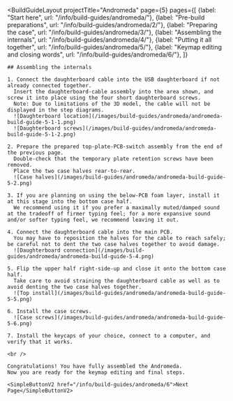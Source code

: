 ---
---


<BuildGuideLayout 
	projectTitle="Andromeda"
  page={5}
  pages={[
    {label: "Start here", url: "/info/build-guides/andromeda/"},
    {label: "Pre-build preparations", url: "/info/build-guides/andromeda/2/"},
    {label: "Preparing the case", url: "/info/build-guides/andromeda/3/"},
    {label: "Assembling the internals", url: "/info/build-guides/andromeda/4/"},
    {label: "Putting it all together", url: "/info/build-guides/andromeda/5/"},
    {label: "Keymap editing and closing words", url: "/info/build-guides/andromeda/6/"},
  ]}
>

  <AltMarkdownRenderer>

    ## Assembling the internals

    1. Connect the daughterboard cable into the USB daughterboard if not already connected together.  
      Insert the daughterboard-cable assembly into the area shown, and screw it into place using the four short daughterboard screws.  
      Note: Due to limitations of the 3D model, the cable will not be displayed in the step diagrams.
      ![Daughterboard location](/images/build-guides/andromeda/andromeda-build-guide-5-1-1.png)
      ![Daughterboard screws](/images/build-guides/andromeda/andromeda-build-guide-5-1-2.png)

    2. Prepare the prepared top-plate-PCB-switch assembly from the end of the previous page.  
      Double-check that the temporary plate retention screws have been removed.  
      Place the two case halves rear-to-rear.
      ![Case halves](/images/build-guides/andromeda/andromeda-build-guide-5-2.png)

    3. If you are planning on using the below-PCB foam layer, install it at this stage into the bottom case half.  
      We recommend using it if you prefer a maximally muted/damped sound at the tradeoff of firmer typing feel; for a more expansive sound and/or softer typing feel, we recommend leaving it out.

    4. Connect the daughterboard cable into the main PCB.  
      You may have to reposition the halves for the cable to reach safely; be careful not to dent the two case halves together to avoid damage.
      ![Daughterboard connection](/images/build-guides/andromeda/andromeda-build-guide-5-4.png)

    5. Flip the upper half right-side-up and close it onto the bottom case half.
      Take care to avoid straining the daughterboard cable as well as to avoid denting the two case halves together.
      ![Top install](/images/build-guides/andromeda/andromeda-build-guide-5-5.png)

    6. Install the case screws.
      ![Case screws](/images/build-guides/andromeda/andromeda-build-guide-5-6.png)

    7. Install the keycaps of your choice, connect to a computer, and verify that it works.

    <br />
    
    Congratulations! You have fully assembled the Andromeda.  
    Now you are ready for the keymap editing and final steps.

    <SimpleButtonV2 href="/info/build-guides/andromeda/6">Next Page</SimpleButtonV2>
    
    
  </AltMarkdownRenderer>
			
</BuildGuideLayout>


